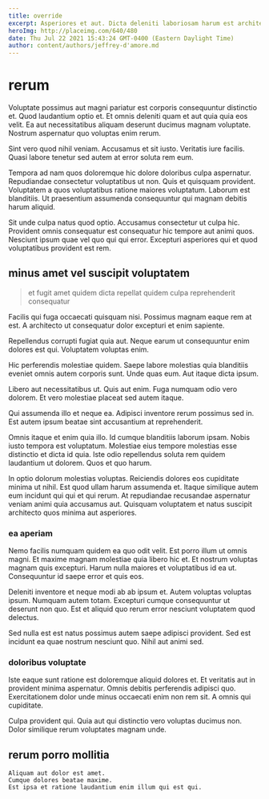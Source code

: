 ```yaml
---
title: override
excerpt: Asperiores et aut. Dicta deleniti laboriosam harum est architecto cupiditate et error. Nemo mollitia et perferendis quia sint harum reprehenderit. Doloremque qui ut earum exercitationem tempora.
heroImg: http://placeimg.com/640/480
date: Thu Jul 22 2021 15:43:24 GMT-0400 (Eastern Daylight Time)
author: content/authors/jeffrey-d'amore.md
---
```

# rerum

Voluptate possimus aut magni pariatur est corporis consequuntur distinctio et. Quod laudantium optio et. Et omnis deleniti quam et aut quia quia eos velit. Ea aut necessitatibus aliquam deserunt ducimus magnam voluptate. Nostrum aspernatur quo voluptas enim rerum.
  
Sint vero quod nihil veniam. Accusamus et sit iusto. Veritatis iure facilis. Quasi labore tenetur sed autem at error soluta rem eum.
  
Tempora ad nam quos doloremque hic dolore doloribus culpa aspernatur. Repudiandae consectetur voluptatibus ut non. Quis et quisquam provident. Voluptatem a quos voluptatibus ratione maiores voluptatum. Laborum est blanditiis. Ut praesentium assumenda consequuntur qui magnam debitis harum aliquid.
  
Sit unde culpa natus quod optio. Accusamus consectetur ut culpa hic. Provident omnis consequatur est consequatur hic tempore aut animi quos. Nesciunt ipsum quae vel quo qui qui error. Excepturi asperiores qui et quod voluptatibus provident est rem.

## minus amet vel suscipit voluptatem

> et fugit amet quidem dicta repellat quidem culpa reprehenderit consequatur

Facilis qui fuga occaecati quisquam nisi. Possimus magnam eaque rem at est. A architecto ut consequatur dolor excepturi et enim sapiente.
  
Repellendus corrupti fugiat quia aut. Neque earum ut consequuntur enim dolores est qui. Voluptatem voluptas enim.
  
Hic perferendis molestiae quidem. Saepe labore molestias quia blanditiis eveniet omnis autem corporis sunt. Unde quas eum. Aut itaque dicta ipsum.
  
Libero aut necessitatibus ut. Quis aut enim. Fuga numquam odio vero dolorem. Et vero molestiae placeat sed autem itaque.
  
Qui assumenda illo et neque ea. Adipisci inventore rerum possimus sed in. Est autem ipsum beatae sint accusantium at reprehenderit.
  
Omnis itaque et enim quia illo. Id cumque blanditiis laborum ipsam. Nobis iusto tempora est voluptatum. Molestiae eius tempore molestias esse distinctio et dicta id quia. Iste odio repellendus soluta rem quidem laudantium ut dolorem. Quos et quo harum.
  
In optio dolorum molestias voluptas. Reiciendis dolores eos cupiditate minima ut nihil. Est quod ullam harum assumenda et. Itaque similique autem eum incidunt qui qui et qui rerum. At repudiandae recusandae aspernatur veniam animi quia accusamus aut. Quisquam voluptatem et natus suscipit architecto quos minima aut asperiores.

### ea aperiam

Nemo facilis numquam quidem ea quo odit velit. Est porro illum ut omnis magni. Et maxime magnam molestiae quia libero hic et. Et nostrum voluptas magnam quis excepturi. Harum nulla maiores et voluptatibus id ea ut. Consequuntur id saepe error et quis eos.
  
Deleniti inventore et neque modi ab ab ipsum et. Autem voluptas voluptas ipsum. Numquam autem totam. Excepturi cumque consequuntur ut deserunt non quo. Est et aliquid quo rerum error nesciunt voluptatem quod delectus.
  
Sed nulla est est natus possimus autem saepe adipisci provident. Sed est incidunt ea quae nostrum nesciunt quo. Nihil aut animi sed.

### doloribus voluptate

Iste eaque sunt ratione est doloremque aliquid dolores et. Et veritatis aut in provident minima aspernatur. Omnis debitis perferendis adipisci quo. Exercitationem dolor unde minus occaecati enim non rem sit. A omnis qui cupiditate.
  
Culpa provident qui. Quia aut qui distinctio vero voluptas ducimus non. Dolor similique rerum voluptates magnam unde.

## rerum porro mollitia

```text
Aliquam aut dolor est amet.
Cumque dolores beatae maxime.
Est ipsa et ratione laudantium enim illum qui est qui.
```


